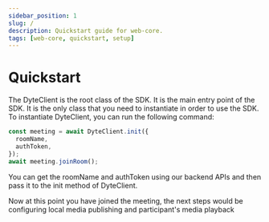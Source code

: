 ```yaml
---
sidebar_position: 1
slug: /
description: Quickstart guide for web-core.
tags: [web-core, quickstart, setup]
---
```


# Quickstart

The DyteClient is the root class of the SDK. It is the main entry point of the SDK. It is the only class that you need to instantiate in order to use the SDK. To instantiate DyteClient, you can run the following command:

```js
const meeting = await DyteClient.init({
  roomName,
  authToken,
});
await meeting.joinRoom();
```

You can get the roomName and authToken using our backend APIs and then pass it to the init method of DyteClient.

Now at this point you have joined the meeting, the next steps would be configuring local media publishing and participant's media playback
